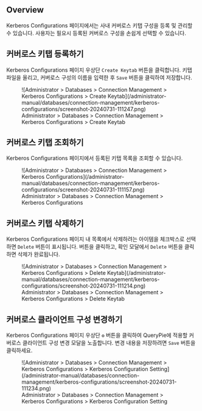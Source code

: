## Overview

Kerberos Configurations 페이지에서는 사내 커버로스 키탭 구성을 등록 및 관리할 수 있습니다. 사용자는 필요시 등록된 커버로스 구성을 손쉽게 선택할 수 있습니다.

## 커버로스 키탭 등록하기

Kerberos Configurations 페이지 우상단 `Create Keytab` 버튼을 클릭합니다. 키탭 파일을 올리고, 커버로스 구성의 이름을 입력한 후 `Save` 버튼을 클릭하여 저장합니다.

<figure data-layout="center" data-align="center">
![Administrator &gt; Databases &gt; Connection Management &gt; Kerberos Configurations &gt; Create Keytab](/administrator-manual/databases/connection-management/kerberos-configurations/screenshot-20240731-111247.png)
<figcaption>
Administrator &gt; Databases &gt; Connection Management &gt; Kerberos Configurations &gt; Create Keytab
</figcaption>
</figure>


## 커버로스 키탭 조회하기

Kerberos Configurations 페이지에서 등록된 키탭 목록을 조회할 수 있습니다.

<figure data-layout="center" data-align="center">
![Administrator &gt; Databases &gt; Connection Management &gt; Kerberos Configurations](/administrator-manual/databases/connection-management/kerberos-configurations/screenshot-20240731-111157.png)
<figcaption>
Administrator &gt; Databases &gt; Connection Management &gt; Kerberos Configurations
</figcaption>
</figure>


## 커버로스 키탭 삭제하기

Kerberos Configurations 페이지 내 목록에서 삭제하려는 아이템을 체크박스로 선택하면 `Delete` 버튼이 표시됩니다. 버튼을 클릭하고, 확인 모달에서 `Delete` 버튼을 클릭하면 삭제가 완료됩니다.

<figure data-layout="center" data-align="center">
![Administrator &gt; Databases &gt; Connection Management &gt; Kerberos Configurations &gt; Delete Keytab](/administrator-manual/databases/connection-management/kerberos-configurations/screenshot-20240731-111214.png)
<figcaption>
Administrator &gt; Databases &gt; Connection Management &gt; Kerberos Configurations &gt; Delete Keytab
</figcaption>
</figure>


## 커버로스 클라이언트 구성 변경하기

Kerberos Configurations 페이지 우상단 `⚙️` 버튼을 클릭하여 QueryPie에 적용할 커버로스 클라이언트 구성 변경 모달을 노출합니다. 변경 내용을 저장하려면 `Save` 버튼을 클릭하세요.

<figure data-layout="center" data-align="center">
![Administrator &gt; Databases &gt; Connection Management &gt; Kerberos Configurations &gt; Kerberos Configuration Setting](/administrator-manual/databases/connection-management/kerberos-configurations/screenshot-20240731-111234.png)
<figcaption>
Administrator &gt; Databases &gt; Connection Management &gt; Kerberos Configurations &gt; Kerberos Configuration Setting
</figcaption>
</figure>


